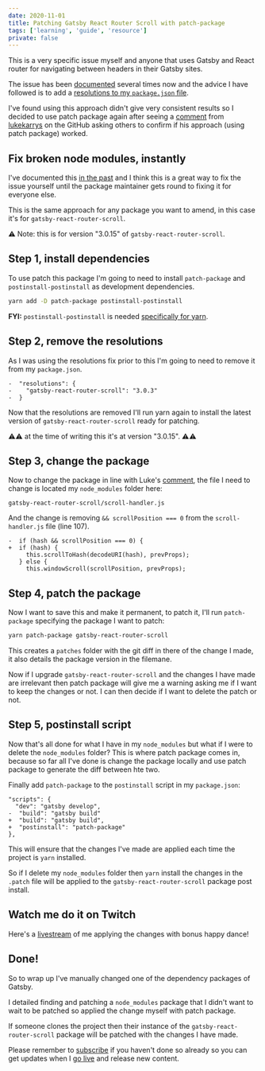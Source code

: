 ```yaml
---
date: 2020-11-01
title: Patching Gatsby React Router Scroll with patch-package
tags: ['learning', 'guide', 'resource']
private: false
---
```


This is a very specific issue myself and anyone that uses Gatsby and
React router for navigating between headers in their Gatsby sites.

The issue has been [documented] several times now and the advice I
have followed is to add a [resolutions to my `package.json` file].

I've found using this approach didn't give very consistent results so
I decided to use patch package again after seeing a [comment] from
[lukekarrys] on the GitHub asking others to confirm if his approach
(using patch package) worked.

## Fix broken node modules, instantly

I've documented this [in the past] and I think this is a great way to
fix the issue yourself until the package maintainer gets round to
fixing it for everyone else.

This is the same approach for any package you want to amend, in this
case it's for `gatsby-react-router-scroll`.

⚠ Note: this is for version "3.0.15" of `gatsby-react-router-scroll`.

## Step 1, install dependencies

To use patch this package I'm going to need to install `patch-package`
and `postinstall-postinstall` as development dependencies.

```bash
yarn add -D patch-package postinstall-postinstall
```

**FYI:** `postinstall-postinstall` is needed [specifically for yarn].

## Step 2, remove the resolutions

As I was using the resolutions fix prior to this I'm going to need to
remove it from my `package.json`.

```git
-  "resolutions": {
-    "gatsby-react-router-scroll": "3.0.3"
-  }
```

Now that the resolutions are removed I'll run yarn again to install
the latest version of `gatsby-react-router-scroll` ready for patching.

⚠⚠ at the time of writing this it's at version "3.0.15". ⚠⚠

## Step 3, change the package

Now to change the package in line with Luke's [comment], the file I
need to change is located my `node_modules` folder here:

```text
gatsby-react-router-scroll/scroll-handler.js
```

And the change is removing `&& scrollPosition === 0` from the
`scroll-handler.js` file (line 107).

```git
-  if (hash && scrollPosition === 0) {
+  if (hash) {
     this.scrollToHash(decodeURI(hash), prevProps);
   } else {
     this.windowScroll(scrollPosition, prevProps);
```

## Step 4, patch the package

Now I want to save this and make it permanent, to patch it, I'll run
`patch-package` specifying the package I want to patch:

```bash
yarn patch-package gatsby-react-router-scroll
```

This creates a `patches` folder with the git diff in there of the
change I made, it also details the package version in the filemane.

Now if I upgrade `gatsby-react-router-scroll` and the changes I have
made are irrelevant then patch package will give me a warning asking
me if I want to keep the changes or not. I can then decide if I want
to delete the patch or not.

## Step 5, postinstall script

Now that's all done for what I have in my `node_modules` but what if I
were to delete the `node_modules` folder? This is where patch package
comes in, because so far all I've done is change the package locally
and use patch package to generate the diff between hte two.

Finally add `patch-package` to the `postinstall` script in my
`package.json`:

```git
"scripts": {
  "dev": "gatsby develop",
-  "build": "gatsby build"
+  "build": "gatsby build",
+  "postinstall": "patch-package"
},
```

This will ensure that the changes I've made are applied each time the
project is `yarn` installed.

So if I delete my `node_modules` folder then `yarn` install the
changes in the `.patch` file will be applied to the
`gatsby-react-router-scroll` package post install.

## Watch me do it on Twitch

Here's a [livestream] of me applying the changes with bonus happy
dance!

## Done!

So to wrap up I've manually changed one of the dependency packages of
Gatsby.

I detailed finding and patching a `node_modules` package that I didn't
want to wait to be patched so applied the change myself with patch
package.

If someone clones the project then their instance of the
`gatsby-react-router-scroll` package will be patched with the changes
I have made.

Please remember to [subscribe] if you haven't done so already so you
can get updates when I [go live] and release new content.

<!-- Links -->

[documented]: https://github.com/gatsbyjs/gatsby/issues/25778
[resolutions to my `package.json` file]:
  https://scottspence.com/2020/02/13/smooth-scroll-toc-gatsby/#not-scrolling-to-id
[comment]:
  https://github.com/gatsbyjs/gatsby/issues/25778#issuecomment-696950384
[lukekarrys]: https://github.com/lukekarrys
[in the past]: https://scottspence.com/2020/05/04/patching-packages/
[specifically for yarn]:
  https://www.npmjs.com/package/patch-package#why-use-postinstall-postinstall-with-yarn
[livestream]: https://www.twitch.tv/videos/777497800?t=00h29m52s
[subscribe]: http://ss10.dev/yt?sub_confirmation=1
[go live]: http://ss10.dev/twitch
